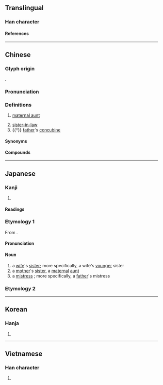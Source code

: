{{character info/new}}
==Translingual==

===Han character===
{{Han char|rn=38|rad=女|as=06|sn=9|four=45432|canj=VKN|ids=⿰女夷}}

====References====
{{Han ref|kx=0260.150|dkj=06222|dj=0526.140|hdz=21043.120|uh=59E8}}

----

==Chinese==
{{zh-forms}}

===Glyph origin===
{{Han etym}}
{{Han compound|女|夷|ls=psc|c1=s|c2=p|t1=woman}}.

===Pronunciation===
{{zh-pron
|m=yí,er=y
|m_note=yír - “maternal aunt”
|m-s=yi2
|dg=йи1
|c=ji4,ji4-1
|c-t=yi3
|g=i4
|h=pfs=yì;gd=yi2
|j=i1
|md=ì
|mn=î
|mn-t=i5
|w=3hhi
|x=i2
|mc=y
|oc=y
|ma=y
|cat=n
}}

===Definitions===
{{zh-hanzi}}

# [[maternal aunt]] {{gloss|[[mother]]'s [[sister]]}}
#: {{zh-x|二 姨|mother's second eldest sister}}
# [[sister-in-law]] {{gloss|[[wife]]'s [[sister]]}}
# {{†}} [[father]]'s [[concubine]]

====Synonyms====
{{zh-dial|姨母}}

====Compounds====
{{zh-der|fold=1|娣媵|姨母|阿姨|姨媽|姨夫|姨父|姨丈|姨爹|大姨媽|大姨爹|大姨|小姨|娘姨|大姨子|姨娘|封姨|姨奶奶|婆姨|十八姨|姨兒|姨太太|姨姐|小姨子|姨婆|姨表|姨甥|姨姨|姨妹|姨奶|姨太|兩姨親|姨公|痴姨|鬍子阿姨|風姨|細姨|紅姨|兩姨|八姨|公家婆姨|堂姨|姨丈人|姨兄|姨夫錢|姨弟|姨昆弟|封十八姨|封家姨|小姨娘|師姨|杜十姨|邢姨|阿梨姨}}

{{zh-cat|Intermediate}}

----

==Japanese==

===Kanji===
{{ja-kanji|grade=|rs=女06}}

# {{rfdef|ja|sort=女06}}

====Readings====
{{ja-readings
|goon=い
|kanon=い
|kun=おば-}}

===Etymology 1===
{{ja-kanjitab|い|yomi=on}}
From {{der|ja|ltc|sort=い|-}} {{ltc-l|姨}}.

====Pronunciation====
{{ja-pron|い|y=on}}

====Noun====
{{ja-noun|い}}

# a [[wife]]'s [[sister]]; more specifically, a wife's [[younger]] sister
# a [[mother]]'s [[sister]], a [[maternal]] [[aunt]]
# a [[mistress]] {{qualifier|extramarital female lover}}; more specifically, a [[father]]'s mistress

===Etymology 2===
{{ja-kanjitab|いもしゅうとめ|yomi=k}}
{{ja-see|いもしゅうとめ}}

----

==Korean==

===Hanja===
{{ko-hanja|hangeul=이|rv=i|mr=i}}

# {{rfdef|ko|sort=女06}}

----

==Vietnamese==

===Han character===
{{vi-hantu|[[di]], [[dì]]|rs=女06}}

# {{rfdef|vi|sort=女06}}